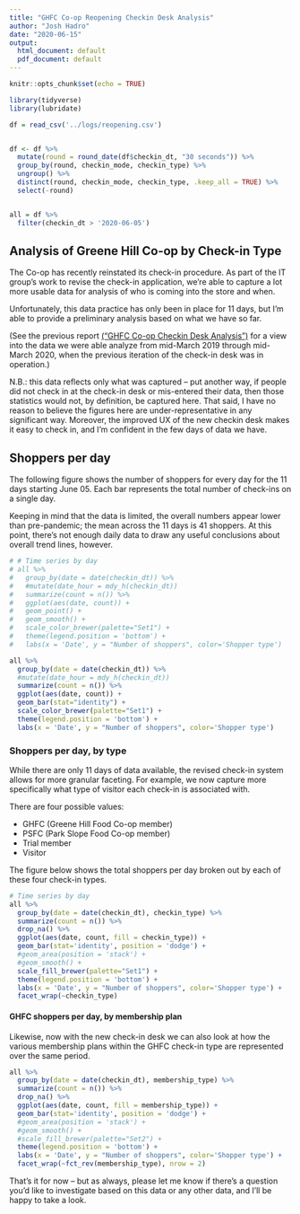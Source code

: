 ```yaml
---
title: "GHFC Co-op Reopening Checkin Desk Analysis"
author: "Josh Hadro"
date: "2020-06-15"
output:
  html_document: default
  pdf_document: default
---
```


```r
knitr::opts_chunk$set(echo = TRUE)

library(tidyverse)
library(lubridate)

df = read_csv('../logs/reopening.csv')


df <- df %>%
  mutate(round = round_date(df$checkin_dt, "30 seconds")) %>%
  group_by(round, checkin_mode, checkin_type) %>%
  ungroup() %>%
  distinct(round, checkin_mode, checkin_type, .keep_all = TRUE) %>%
  select(-round)


all = df %>%
  filter(checkin_dt > '2020-06-05')


```

## Analysis of Greene Hill Co-op by Check-in Type

The Co-op has recently reinstated its check-in procedure. As part of the IT group's work to revise the check-in application, we're able to capture a lot more usable data for analysis of who is coming into the store and when.

Unfortunately, this data practice has only been in place for 11 days, but I'm able to provide a preliminary analysis based on what we have so far.

(See the previous report [("GHFC Co-op Checkin Desk Analysis")](https://hadro.github.io/ghfc/ghfc_psfc_report) for a view into the data we were able analyze from mid-March 2019 through mid-March 2020, when the previous iteration of the check-in desk was in operation.)

N.B.: this data reflects only what was captured -- put another way, if people did not check in at the check-in desk or mis-entered their data, then those statistics would not, by definition, be captured here. That said, I have no reason to believe the figures here are under-representative in any significant way. Moreover, the improved UX of the new checkin desk makes it easy to check in, and I'm confident in the few days of data we have. 

## Shoppers per day

The following figure shows the number of shoppers for every day for the 11 days starting June 05. Each bar represents the total number of check-ins on a single day. 

Keeping in mind that the data is limited, the overall numbers appear lower than pre-pandemic; the mean across the 11 days is 41 shoppers. At this point, there's not enough daily data to draw any useful conclusions about overall trend lines, however.


```r



# # Time series by day
# all %>%
#   group_by(date = date(checkin_dt)) %>%
#   #mutate(date_hour = mdy_h(checkin_dt))
#   summarize(count = n()) %>% 
#   ggplot(aes(date, count)) +
#   geom_point() +
#   geom_smooth() +
#   scale_color_brewer(palette="Set1") +
#   theme(legend.position = 'bottom') + 
#   labs(x = 'Date', y = "Number of shoppers", color='Shopper type')

all %>%
  group_by(date = date(checkin_dt)) %>%
  #mutate(date_hour = mdy_h(checkin_dt))
  summarize(count = n()) %>% 
  ggplot(aes(date, count)) +
  geom_bar(stat="identity") +
  scale_color_brewer(palette="Set1") +
  theme(legend.position = 'bottom') + 
  labs(x = 'Date', y = "Number of shoppers", color='Shopper type')

```

### Shoppers per day, by type

While there are only 11 days of data available, the revised check-in system allows for more granular faceting. For example, we now capture more specifically what type of visitor each check-in is associated with.

There are four possible values: 

- GHFC (Greene Hill Food Co-op member)
- PSFC (Park Slope Food Co-op member)
- Trial member
- Visitor

The figure below shows the total shoppers per day broken out by each of these four check-in types.

```r

# Time series by day
all %>%
  group_by(date = date(checkin_dt), checkin_type) %>%
  summarize(count = n()) %>%
  drop_na() %>%
  ggplot(aes(date, count, fill = checkin_type)) +
  geom_bar(stat='identity', position = 'dodge') +
  #geom_area(position = 'stack') +
  #geom_smooth() +
  scale_fill_brewer(palette="Set1") +
  theme(legend.position = 'bottom') + 
  labs(x = 'Date', y = "Number of shoppers", color='Shopper type') +
  facet_wrap(~checkin_type)

```

#### GHFC shoppers per day, by membership plan

Likewise, now with the new check-in desk we can also look at how the various membership plans within the GHFC check-in type are represented over the same period.

```r
all %>%
  group_by(date = date(checkin_dt), membership_type) %>%
  summarize(count = n()) %>%
  drop_na() %>%
  ggplot(aes(date, count, fill = membership_type)) +
  geom_bar(stat='identity', position = 'dodge') +
  #geom_area(position = 'stack') +
  #geom_smooth() +
  #scale_fill_brewer(palette="Set2") +
  theme(legend.position = 'bottom') + 
  labs(x = 'Date', y = "Number of shoppers", color='Shopper type') +
  facet_wrap(~fct_rev(membership_type), nrow = 2)
```


That's it for now -- but as always, please let me know if there's a question you'd like to investigate based on this data or any other data, and I'll be happy to take a look.
